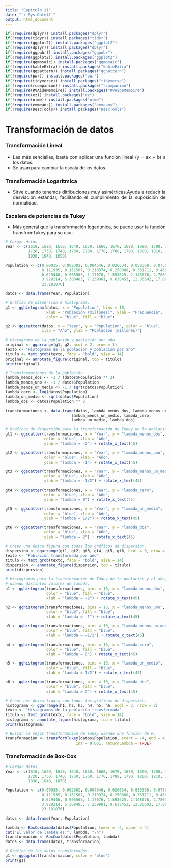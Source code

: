 ---
title: "Capítulo 11"
date: "`r Sys.Date()`"
output: html_document 
---

```{r setup, include=FALSE}
if(!require(dplyr)) install.packages("dplyr")
if(!require(tidyr)) install.packages("tidyr")
if(!require(ggplot2)) install.packages("ggplot2")
if(!require(dplyr)) install.packages("dplyr")
if(!require(ggpubr)) install.packages("ggpubr")
if(!require(ggplot2)) install.packages("ggplot2")
if(!require(ggmosaic)) install.packages("ggmosaic")
if(!require(kableExtra)) install.packages("kableExtra")
if(!require(ggpattern)) install.packages("ggpattern")
if(!require(pwr)) install.packages("pwr")
if(!require(tidyverse)) install.packages("tidyverse")
if(!require(rcompanion)) install.packages("rcompanion")
if(!require(RVAideMemoire)) install.packages("RVAideMemoire")
if(!require(ez)) install.packages("ez")
if(!require(nlme)) install.packages("nlme")
if(!require(emmeans)) install.packages("emmeans")
if(!require(DescTools)) install.packages("DescTools")
```

```{=html}
<style>
body {
text-align: justify}
</style>
```


# Transformación de datos

### Transformación Lineal

* Las más senciallas, basta con aplicar una función lineal (y = ax + b) a los datos.
* Se usan para cambiar la escala de los datos.


### Transformación Logarítmica

* Sirve cuando tenemos ditribuciones muy asimétricas.Ayuda a reducir la desviación estándar, facilitando el cumplimiento de la suposición de normalidad.


### Escalera de potencias de Tukey

* Más general que la transformación logaritmica, se puede usar la función transfromTukey para su uso:

```{r a}
# Cargar datos
Year <- c(1610, 1620, 1630, 1640, 1650, 1660, 1670, 1680, 1690, 1700, 1710,
          1720, 1730, 1740, 1750, 1760, 1770, 1780, 1790, 1800, 1810, 1820,
          1830, 1840, 1850)

Population <- c(0.00035, 0.002302, 0.004646, 0.026634, 0.050368, 0.075058,
                0.111935, 0.151507, 0.210374, 0.250888, 0.331711, 0.466185,
                0.629446, 0.905563, 1.17076, 1.593625, 2.148076, 2.780369,
                3.929214, 5.308483, 7.239981, 9.638453, 12.86602, 17.069453,
                23.191876)

datos <- data.frame(Year, Population)

# Gráfico de dispersión e histograma.
g1 <- gghistogram(datos, x = "Population", bins = 10,
                  xlab = "Población (millones)", ylab = "Frecuencia",
                  color = "blue", fill = "blue")

g2 <- ggscatter(datos, x = "Year", y = "Population", color = "blue",
                xlab = "Año", ylab = "Población (millones)")

# Histograma de la población y población por año
original <- ggarrange(g1, g2, ncol = 2, nrow = 1)
texto <- "Histograma de la población y población por año"
titulo <- text_grob(texto, face = "bold", size = 14)
original <- annotate_figure(original, top = titulo)
print(original)

# Transformaciones de la población
lambda_menos_dos <- -1 / (datos$Population ** 2)
lambda_menos_uno <- -1 / datos$Population
lambda_menos_un_medio <- -1 / sqrt(datos$Population)
lambda_cero <- log(datos$Population)
lambda_un_medio <- sqrt(datos$Population)
lambda_dos <- datos$Population ** 2

transformaciones <- data.frame(datos, lambda_menos_dos, lambda_menos_uno,
                             lambda_menos_un_medio, lambda_cero,
                             lambda_un_medio, lambda_dos)

# Gráficos de dispersión para la transformación de Tukey de la población y el
gt1 <- ggscatter(transformaciones, x = "Year", y = "lambda_menos_dos",
                 color = "blue", xlab = "Año",
                 ylab = "lambda = -2") + rotate_x_text(45)

gt2 <- ggscatter(transformaciones, x = "Year", y = "lambda_menos_uno",
                 color = "blue", xlab = "Año",
                 ylab = "lambda = -1") + rotate_x_text(45)

gt3 <- ggscatter(transformaciones, x = "Year", y = "lambda_menos_un_medio",
                 color = "blue", xlab = "Año",
                 ylab = "lambda = -1/2") + rotate_x_text(45)

gt4 <- ggscatter(transformaciones, x = "Year", y = "lambda_cero",
                 color = "blue", xlab = "Año",
                 ylab = "lambda = 0") + rotate_x_text(45)

gt5 <- ggscatter(transformaciones, x = "Year", y = "lambda_un_medio",
                 color = "blue", xlab = "Año",
                 ylab = "lambda = 1/2") + rotate_x_text(45)

gt6 <- ggscatter(transformaciones, x = "Year", y = "lambda_dos",
                 color = "blue", xlab = "Año",
                 ylab = "lambda = 2") + rotate_x_text(45)

# Crear una única figura con todos los gráficos de dispersión.
dispersion <- ggarrange(gt1, gt2, gt3, gt4, gt5, gt6, ncol = 3, nrow = 2)
texto <- "Población transformada por año"
titulo <- text_grob(texto, face = "bold", size = 14)
dispersion <- annotate_figure(dispersion, top = titulo)
print(dispersion)

# Histogramas para la transformación de Tukey de la población y el año,
# usando distintos valores de lambda.
h1 <- gghistogram(transformaciones, bins = 10, x = "lambda_menos_dos",
                  color = "blue", fill = "blue",
                  xlab = "lambda = -2") + rotate_x_text(45)

h2 <- gghistogram(transformaciones, bins = 10, x = "lambda_menos_uno",
                  color = "blue", fill = "blue",
                  xlab = "lambda = -1") + rotate_x_text(45)

h3 <- gghistogram(transformaciones, bins = 10, x = "lambda_menos_un_medio",
                  color = "blue", fill = "blue",
                  xlab = "lambda = -1/2") + rotate_x_text(45)

h4 <- gghistogram(transformaciones, bins = 10, x = "lambda_cero",
                  color = "blue", fill = "blue",
                  xlab = "lambda = 0") + rotate_x_text(45)

h5 <- gghistogram(transformaciones, bins = 10, x = "lambda_un_medio",
                  color = "blue", fill = "blue",
                  xlab = "lambda = 1/2") + rotate_x_text(45)

h6 <- gghistogram(transformaciones, bins = 10, x = "lambda_dos",
                  color = "blue", fill = "blue",
                  xlab = "lambda = 2") + rotate_x_text(45)

# Crear una única figura con todos los gráficos de dispersión.
histograma <- ggarrange(h1, h2, h3, h4, h5, h6, ncol = 3, nrow = 2)
texto <- "Histogramas de la población transformada"
titulo <- text_grob(texto, face = "bold", size = 14)
histograma <- annotate_figure(histograma, top = titulo)
print(histograma)

# Buscar la mejor transformación de Tukey usando una función de R.
transformacion <- transformTukey(datos$Population, start = -4, end = 4,
                               int = 0.001, returnLambda = TRUE)
```

### Transformación de Box-Cox
```{r b}
# Cargar datos
Year <- c(1610, 1620, 1630, 1640, 1650, 1660, 1670, 1680, 1690, 1700, 1710,
          1720, 1730, 1740, 1750, 1760, 1770, 1780, 1790, 1800, 1810, 1820,
          1830, 1840, 1850)

Population <- c(0.00035, 0.002302, 0.004646, 0.026634, 0.050368, 0.075058,
                0.111935, 0.151507, 0.210374, 0.250888, 0.331711, 0.466185,
                0.629446, 0.905563, 1.17076, 1.593625, 2.148076, 2.780369,
                3.929214, 5.308483, 7.239981, 9.638453, 12.86602, 17.069453,
                23.191876)

datos <- data.frame(Year, Population)

lambda <- BoxCoxLambda(datos$Population, lower = -4, upper = 4)
cat("El valor de lambda es:", lambda, "\n")
transformacion <- BoxCox(datos$Population, lambda)
datos <- data.frame(datos, transformacion)

# Gráfico de los datos transformados.
g1 <- ggqqplot(transformacion, color = "blue")
print(g1)


```



